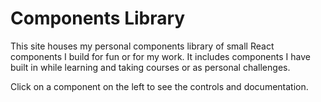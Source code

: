 

<Meta 
    title="Info/Intro" 
/>

# Components Library

This site houses my personal components library of small React components I build for fun or for my work. It includes components I have built in while learning and taking courses or as personal challenges.

Click on a component on the left to see the controls and documentation.